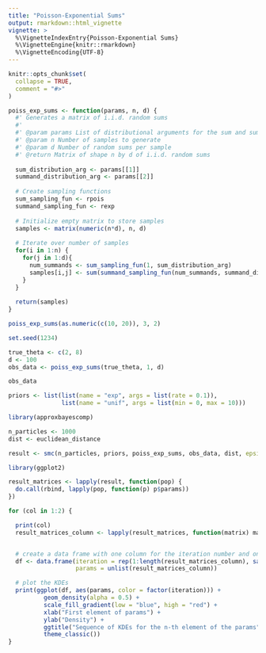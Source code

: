 ---
title: "Poisson-Exponential Sums"
output: rmarkdown::html_vignette
vignette: >
  %\VignetteIndexEntry{Poisson-Exponential Sums}
  %\VignetteEngine{knitr::rmarkdown}
  %\VignetteEncoding{UTF-8}
---


```{r setup, include=FALSE}
knitr::opts_chunk$set(
  collapse = TRUE,
  comment = "#>"
)
```

```{r create-simulator}
poiss_exp_sums <- function(params, n, d) {
  #' Generates a matrix of i.i.d. random sums
  #'
  #' @param params List of distributional arguments for the sum and summand distributions
  #' @param n Number of samples to generate
  #' @param d Number of random sums per sample
  #' @return Matrix of shape n by d of i.i.d. random sums
  
  sum_distribution_arg <- params[[1]]
  summand_distribution_arg <- params[[2]]
  
  # Create sampling functions
  sum_sampling_fun <- rpois
  summand_sampling_fun <- rexp
  
  # Initialize empty matrix to store samples
  samples <- matrix(numeric(n*d), n, d)
  
  # Iterate over number of samples
  for(i in 1:n) {
    for(j in 1:d){
      num_summands <- sum_sampling_fun(1, sum_distribution_arg)
      samples[i,j] <- sum(summand_sampling_fun(num_summands, summand_distribution_arg))
    }
  }
  
  return(samples)
}
```


```{r test-simulator}
poiss_exp_sums(as.numeric(c(10, 20)), 3, 2)
```

```{r create-observed-data}
set.seed(1234)

true_theta <- c(2, 8)
d <- 100
obs_data <- poiss_exp_sums(true_theta, 1, d)

obs_data
```

```{r setup-prior}

priors <- list(list(name = "exp", args = list(rate = 0.1)),
               list(name = "unif", args = list(min = 0, max = 10)))

```

```{r setup-other-abc-params}
library(approxbayescomp)

n_particles <- 1000
dist <- euclidean_distance
```

```{r run-smc}
result <- smc(n_particles, priors, poiss_exp_sums, obs_data, dist, epsilon = epsilon, n_iter = 10)
```

```{r plot-convergence}
library(ggplot2)

result_matrices <- lapply(result, function(pop) {
  do.call(rbind, lapply(pop, function(p) p$params))
})

for (col in 1:2) {

  print(col)
  result_matrices_column <- lapply(result_matrices, function(matrix) matrix[,col])


  # create a data frame with one column for the iteration number and one column for the first element of the params
  df <- data.frame(iteration = rep(1:length(result_matrices_column), sapply(result_matrices_column, length)),
                   params = unlist(result_matrices_column))

  # plot the KDEs
  print(ggplot(df, aes(params, color = factor(iteration))) +
          geom_density(alpha = 0.5) +
          scale_fill_gradient(low = "blue", high = "red") +
          xlab("First element of params") +
          ylab("Density") +
          ggtitle("Sequence of KDEs for the n-th element of the params") +
          theme_classic())
}
```
